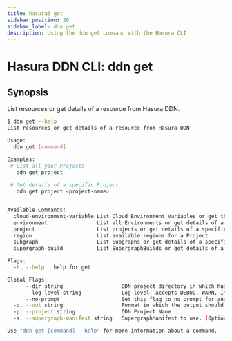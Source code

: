 ```yaml
---
title: hasura3 get
sidebar_position: 26
sidebar_label: ddn get
description: Using the ddn get command with the Hasura CLI
---
```


# Hasura DDN CLI: ddn get 

## Synopsis
List resources or get details of a resource from Hasura DDN.

```bash
$ ddn get --help
List resources or get details of a resource from Hasura DDN

Usage:
  ddn get [command]

Examples:
 # List all your Projects
   ddn get project
		
 # Get details of a specific Project
   ddn get project <project-name>


Available Commands:
  cloud-environment-variable List Cloud Environment Variables or get the value of a specific one
  environment                List all Environments or get details of a specific one
  project                    List projects or get details of a specific one
  region                     List available regions for a Project
  subgraph                   List Subgraphs or get details of a specific one
  supergraph-build           List SupergraphBuilds or get details of a specific one

Flags:
  -h, --help   help for get

Global Flags:
      --dir string                   DDN project directory in which hasura.yaml is present (default ".")
      --log-level string             Log level. accepts DEBUG, WARN, INFO, ERROR, FATAL (default "INFO")
      --no-prompt                    Set this flag to no prompt for anything, the command fails if any input is missing
  -o, --out string                   Format in which the output should be printed, accepts table, json and yaml (default "table")
  -p, --project string               DDN Project Name
  -s, --supergraph-manifest string   SupergraphManifest to use. (Optional. DefaultSupergraphManifest used  if not provided)

Use "ddn get [command] --help" for more information about a command.
```

